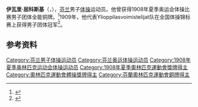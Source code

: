 {{NoteTA|G1=Sports}}
'''伊瓦里·屈科斯基'''（{{lang-fi|Iivari Kyykoski}}，{{bd|1881年|2月16日|1959年|12月8日}}），[[芬兰|芬兰]]男子[[体操|体操]]运动员。他曾获得1908年夏季奥运会体操比赛男子团体全能铜牌。<ref>{{Cite web|title=Pentti Iivari KYYKOSKI|url=https://www.olympic.org/pentti-iivari-kyykoski|accessdate=2021-03-21|work=International Olympic Committee|archive-date=2019-07-18|archive-url=https://web.archive.org/web/20190718005150/https://www.olympic.org/pentti-iivari-kyykoski|dead-url=no}}</ref>1909年，他代表Ylioppilasvoimistelijat队在全国体操锦标赛上获得男子团体冠军<ref>{{cite book | last1 = Siukonen | first1 = Markku | year = 2001 | title = Urheilukunniamme puolustajat. Suomen olympiaedustajat 1906–2000 | series = Suuri olympiateos | language = fi | location = Jyväskylä | publisher = Graface | page = 198 | isbn = 951-98673-1-7}}</ref>。

== 参考资料 ==
{{reflist}}

{{Authority control}}
{{DEFAULTSORT:Kyykoski, Iivari}}
[[Category:芬兰男子体操运动员|Category:芬兰男子体操运动员]]
[[Category:芬兰奥运体操运动员|Category:芬兰奥运体操运动员]]
[[Category:1908年夏季奥林匹克运动会体操运动员|Category:1908年夏季奥林匹克运动会体操运动员]]
[[Category:1908年夏季奧林匹克運動會獎牌得主|Category:1908年夏季奧林匹克運動會獎牌得主]]
[[Category:奧林匹克運動會體操獎牌得主|Category:奧林匹克運動會體操獎牌得主]]
[[Category:芬蘭奧林匹克運動會銅牌得主|Category:芬蘭奧林匹克運動會銅牌得主]]